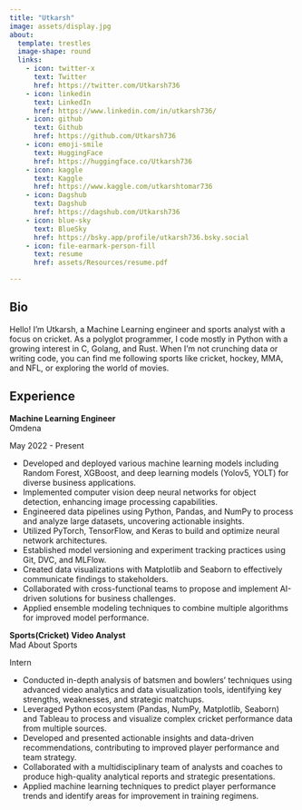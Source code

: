 ```yaml
---
title: "Utkarsh"
image: assets/display.jpg
about:
  template: trestles
  image-shape: round
  links:
    - icon: twitter-x
      text: Twitter
      href: https://twitter.com/Utkarsh736
    - icon: linkedin
      text: LinkedIn
      href: https://www.linkedin.com/in/utkarsh736/
    - icon: github
      text: Github
      href: https://github.com/Utkarsh736
    - icon: emoji-smile
      text: HuggingFace
      href: https://huggingface.co/Utkarsh736
    - icon: kaggle
      text: Kaggle
      href: https://www.kaggle.com/utkarshtomar736
    - icon: Dagshub
      text: Dagshub
      href: https://dagshub.com/Utkarsh736
    - icon: blue-sky
      text: BlueSky
      href: https://bsky.app/profile/utkarsh736.bsky.social
    - icon: file-earmark-person-fill
      text: resume
      href: assets/Resources/resume.pdf

---
```


::: .{column-page}

## Bio

Hello! I'm Utkarsh, a Machine Learning engineer and sports analyst with a focus on cricket. As a polyglot programmer, I code mostly in Python with a growing interest in C, Golang, and Rust. When I'm not crunching data or writing code, you can find me following sports like cricket, hockey, MMA, and NFL, or exploring the world of movies.


## Experience

**Machine Learning Engineer**  
Omdena

May 2022 - Present

-  Developed and deployed various machine learning models including Random Forest, XGBoost, and deep learning models (Yolov5, YOLT) for diverse business applications.
- Implemented computer vision deep neural networks for object detection, enhancing image processing capabilities.
- Engineered data pipelines using Python, Pandas, and NumPy to process and analyze large datasets, uncovering actionable insights.
- Utilized PyTorch, TensorFlow, and Keras to build and optimize neural network architectures.
- Established model versioning and experiment tracking practices using Git, DVC, and MLFlow.
- Created data visualizations with Matplotlib and Seaborn to effectively communicate findings to stakeholders.
- Collaborated with cross-functional teams to propose and implement AI-driven solutions for business challenges.
- Applied ensemble modeling techniques to combine multiple algorithms for improved model performance.


**Sports(Cricket) Video Analyst**  
Mad About Sports

Intern

- Conducted in-depth analysis of batsmen and bowlers' techniques using advanced video analytics and data visualization tools, identifying key strengths, weaknesses, and strategic matchups.
- Leveraged Python ecosystem (Pandas, NumPy, Matplotlib, Seaborn) and Tableau to process and visualize complex cricket performance data from multiple sources.
- Developed and presented actionable insights and data-driven recommendations, contributing to improved player performance and team strategy.
- Collaborated with a multidisciplinary team of analysts and coaches to produce high-quality analytical reports and strategic presentations. 
- Applied machine learning techniques to predict player performance trends and identify areas for improvement in training regimens.

:::